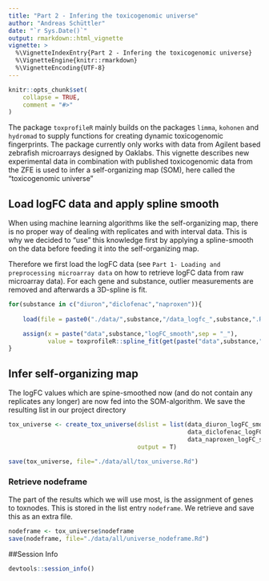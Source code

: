 ```yaml
---
title: "Part 2 - Infering the toxicogenomic universe"
author: "Andreas Schüttler"
date: "`r Sys.Date()`"
output: rmarkdown::html_vignette
vignette: >
  %\VignetteIndexEntry{Part 2 - Infering the toxicogenomic universe}
  %\VignetteEngine{knitr::rmarkdown}
  %\VignetteEncoding{UTF-8}
---
```


```r
knitr::opts_chunk$set(
    collapse = TRUE,
    comment = "#>"
)
```

The package `toxprofileR` mainly builds on the packages `limma`, `kohonen` and `hydromad` to supply functions for creating dynamic toxicogenomic fingerprints. The package currently only works with data from Agilent based zebrafish microarrays designed by Oaklabs.
This vignette describes new experimental data in combination with published toxicogenomic data from the ZFE is used to infer a self-organizing map (SOM), here called the "toxicogenomic universe"

## Load logFC data and apply spline smooth

When using machine learning algorithms like the self-organizing map, there is no proper way of dealing with replicates and with interval data. This is why we decided to "use" this knowledge first by applying a spline-smooth on the data before feeding it into the self-organizing map.

Therefore we first load the logFC data (see `Part 1- Loading and preprocessing microarray data` on how to retrieve logFC data from raw microarray data). For each gene and substance, outlier measurements are removed and afterwards a 3D-spline is fit.

```r
for(substance in c("diuron","diclofenac","naproxen")){
    
    load(file = paste0("./data/",substance,"/data_logfc_",substance,".Rd"))

    assign(x = paste("data",substance,"logFC_smooth",sep = "_"),
           value = toxprofileR::spline_fit(get(paste("data",substance,"logFC",sep = "_"))))
}
```

## Infer self-organizing map

The logFC values which are spine-smoothed now (and do not contain any replicates any longer) are now fed into the SOM-algorithm. We save the resulting list in our project directory

```r

tox_universe <- create_tox_universe(dslist = list(data_diuron_logFC_smooth,
                                                  data_diclofenac_logFC_smooth,
                                                  data_naproxen_logFC_smooth),
                                    output = T)

save(tox_universe, file="./data/all/tox_universe.Rd")
```

### Retrieve nodeframe

The part of the results which we will use most, is the assignment of genes to toxnodes. This is stored in the list entry `nodeframe`. We retrieve and save this as an extra file.

```r
nodeframe <- tox_universe$nodeframe
save(nodeframe, file="./data/all/universe_nodeframe.Rd")
```

##Session Info
```r
devtools::session_info()
```
